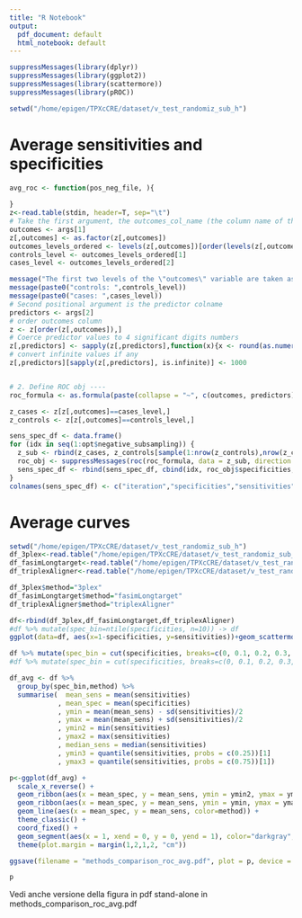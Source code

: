 ```yaml
---
title: "R Notebook"
output:
  pdf_document: default
  html_notebook: default
---
```


```r
suppressMessages(library(dplyr))
suppressMessages(library(ggplot2))
suppressMessages(library(scattermore))
suppressMessages(library(pROC))

setwd("/home/epigen/TPXcCRE/dataset/v_test_randomiz_sub_h")
```

# Average sensitivities and specificities 

```r
avg_roc <- function(pos_neg_file, ){
  
}
z<-read.table(stdin, header=T, sep="\t")
# Take the first argument, the outcomes_col_name (the column name of the outcomes of the classification)
outcomes <- args[1]
z[,outcomes] <- as.factor(z[,outcomes])
outcomes_levels_ordered <- levels(z[,outcomes])[order(levels(z[,outcomes]))]
controls_level <- outcomes_levels_ordered[1]
cases_level <- outcomes_levels_ordered[2]

message("The first two levels of the \"outcomes\" variable are taken as \"control\" and \"cases\" respectively. The remaining levels are ignored.\nThe specified oredered outcomes are: ")
message(paste0("controls: ",controls_level))
message(paste0("cases: ",cases_level))
# Second positional argument is the predictor colname
predictors <- args[2]
# order outcomes column
z <- z[order(z[,outcomes]),]
# Coerce predictor values to 4 significant digits numbers
z[,predictors] <- sapply(z[,predictors],function(x){x <- round(as.numeric(x), digits = 4)})
# convert infinite values if any
z[,predictors][sapply(z[,predictors], is.infinite)] <- 1000


# 2. Define ROC obj ----
roc_formula <- as.formula(paste(collapse = "~", c(outcomes, predictors)))

z_cases <- z[z[,outcomes]==cases_level,]
z_controls <- z[z[,outcomes]==controls_level,]

sens_spec_df <- data.frame()
for (idx in seq(1:opt$negative_subsampling)) {
  z_sub <- rbind(z_cases, z_controls[sample(1:nrow(z_controls),nrow(z_cases)),])
  roc_obj <- suppressMessages(roc(roc_formula, data = z_sub, direction = opt$direction, na.rm = T))
  sens_spec_df <- rbind(sens_spec_df, cbind(idx, roc_obj$specificities, roc_obj$sensitivities))
}
colnames(sens_spec_df) <- c("iteration","specificities","sensitivities")

```


# Average curves
```r
setwd("/home/epigen/TPXcCRE/dataset/v_test_randomiz_sub_h")
df_3plex<-read.table("/home/epigen/TPXcCRE/dataset/v_test_randomiz_sub_h/3plex.summary.clean.sens_spec.tsv", header = T)
df_fasimLongtarget<-read.table("/home/epigen/TPXcCRE/dataset/v_test_randomiz_sub_h/fasimLongtarget.summary.clean.sens_spec.tsv", header = T)
df_triplexAligner<-read.table("/home/epigen/TPXcCRE/dataset/v_test_randomiz_sub_h/triplexAligner.summary.clean.sens_spec.tsv", header = T)

df_3plex$method="3plex"
df_fasimLongtarget$method="fasimLongtarget"
df_triplexAligner$method="triplexAligner"

df<-rbind(df_3plex,df_fasimLongtarget,df_triplexAligner)
#df %>% mutate(spec_bin=ntile(specificities, n=10)) -> df
ggplot(data=df, aes(x=1-specificities, y=sensitivities))+geom_scattermore()+facet_wrap(~method)+theme_bw()
```

```r
df %>% mutate(spec_bin = cut(specificities, breaks=c(0, 0.1, 0.2, 0.3, 0.4, 0.5, 0.6, 0.7, 0.8, 0.9, 1), include.lowest=T)) -> df
#df %>% mutate(spec_bin = cut(specificities, breaks=c(0, 0.1, 0.2, 0.3, 0.4, 0.5, 0.6, 0.7, 0.8, 0.9, 1), include.lowest=T)) -> df # with this code include.lowest=T seems not working

df_avg <- df %>%
  group_by(spec_bin,method) %>%
  summarise(  mean_sens = mean(sensitivities)
            , mean_spec = mean(specificities)
            , ymin = mean(mean_sens) - sd(sensitivities)/2
            , ymax = mean(mean_sens) + sd(sensitivities)/2
            , ymin2 = min(sensitivities)
            , ymax2 = max(sensitivities)
            , median_sens = median(sensitivities)
            , ymin3 = quantile(sensitivities, probs = c(0.25))[1]
            , ymax3 = quantile(sensitivities, probs = c(0.75))[1])

p<-ggplot(df_avg) +
  scale_x_reverse() +
  geom_ribbon(aes(x = mean_spec, y = mean_sens, ymin = ymin2, ymax = ymax2, group=method), fill = "grey90") +
  geom_ribbon(aes(x = mean_spec, y = mean_sens, ymin = ymin, ymax = ymax, group=method), fill = "grey50") +
  geom_line(aes(x = mean_spec, y = mean_sens, color=method)) +
  theme_classic() +
  coord_fixed() +
  geom_segment(aes(x = 1, xend = 0, y = 0, yend = 1), color="darkgray", linetype="dashed", size = 0.3) +
  theme(plot.margin = margin(1,2,1,2, "cm"))

ggsave(filename = "methods_comparison_roc_avg.pdf", plot = p, device = "pdf")

p
```

Vedi anche versione della figura in pdf stand-alone in methods_comparison_roc_avg.pdf

